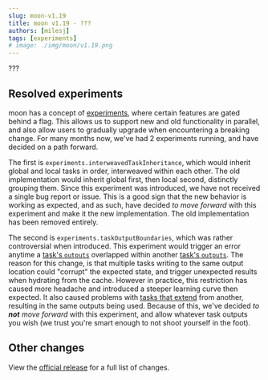 ```yaml
---
slug: moon-v1.19
title: moon v1.19 - ???
authors: [milesj]
tags: [experiments]
# image: ./img/moon/v1.19.png
---
```


???

<!--truncate-->

## Resolved experiments

moon has a concept of [experiments](/docs/config/workspace#experiments), where certain features are
gated behind a flag. This allows us to support new and old functionality in parallel, and also allow
users to gradually upgrade when encountering a breaking change. For many months now, we've had 2
experiments running, and have decided on a path forward.

The first is `experiments.interweavedTaskInheritance`, which would inherit global and local tasks in
order, interweaved within each other. The old implementation would inherit global first, then local
second, distinctly grouping them. Since this experiment was introduced, we have not received a
single bug report or issue. This is a good sign that the new behavior is working as expected, and as
such, have decided _to move forward_ with this experiment and make it the new implementation. The
old implementation has been removed entirely.

The second is `experiments.taskOutputBoundaries`, which was rather controversial when introduced.
This experiment would trigger an error anytime a [task's `outputs`][outputs] overlapped within
another [task's `outputs`][outputs]. The reason for this change, is that multiple tasks writing to
the same output location could "corrupt" the expected state, and trigger unexpected results when
hydrating from the cache. However in practice, this restriction has caused more headache and
introduced a steeper learning curve then expected. It also caused problems with
[tasks that extend](/docs/config/project#extends) from another, resulting in the same outputs being
used. Because of this, we've decided _to **not** move forward_ with this experiment, and allow
whatever task outputs you wish (we trust you're smart enough to not shoot yourself in the foot).

## Other changes

View the [official release](https://github.com/moonrepo/moon/releases/tag/v1.19.0) for a full list
of changes.

[outputs]: /docs/config/project#outputs
